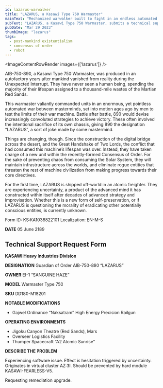 ```yaml
---
id: lazarus-warwalker
title: "LAZARUS, a Kasawi Type 750 Warmaster"
mainText: "Mechanized warwalker built to fight in an endless automated war, now serving the Consensus of Order."
subText: "LAZARUS, a Kasawi Type 750 Warmaster, submits a technical support request one century after mankind vanished from reality."
pubDate: "Mar 29 2023"
thumbImage: "lazarus"
tags:
  - post-mankind existentialism
  - consensus of order
  - robot
---
```



<ImageContentRowRender 
  images={['lazarus']}
/>

  AIB-750-890, a Kasawi Type 750 Warmaster, was produced in an autofactory years after mankind vanished from reality during the Unexpected Interrupt. They have never seen a human being, spending the majority of their lifespan assigned to a thousand-mile wastes of the Martian Red Sands.

  This warmaster valiantly commanded units in an enormous, yet pointless automated war between masterminds, set into motion ages ago by men to test the limits of their war machine. Battle after battle, 890 would devise increasingly convoluted strategies to achieve victory. These often involved the intentional sacrifice of its own chassis, giving 890 the designation “LAZARUS”, a sort of joke made by some mastermind.

  Things are changing, though. Since the construction of the digital bridge across the desert, and the Great Handshake of Two Lords, the conflict that had consumed this machine’s lifespan was over. Instead, they have taken charge of a new unit within the recently-formed Consensus of Order. For the sake of preventing chaos from consuming the Solar System, they will maintain infrastructure across the worlds, and eliminate rogue entities that threaten the rest of machine civilization from making progress towards their core directives.

  For the first time, LAZARUS is shipped off-world in an atomic freighter. They are experiencing uncertainty, a product of the advanced mind it has constructed within itself after decades of advanced strategy and improvisation. Whether this is a new form of self-preservation, or if LAZARUS is questioning the morality of eradicating other potentially conscious entities, is currently unknown.

<QuoteContentRowRender author={AuthorCAN} transcription>
Form ID: KS:KA1038822101
Localization: EN-M-S

**DATE**
05 June 2189

## Technical Support Request Form
**KASAWI Heavy Industries Division**

**DESIGNATION**
Guardian of Order AIB-750-890 “LAZARUS”

**OWNER**
EI-1 “SANGUINE HAZE”

**MODEL**
Warmaster Type 750

**SKU**
DD180-M18201

**NOTABLE MODIFICATIONS**

- Gajwel Ordinance “Naksatram” High Energy Precision Railgun

**OPERATING ENVIRONMENTS**

- Jigoku Canyon Theatre (Red Sands), Mars
- Overseer Logistics Facility
- Thumper Spacecraft “A2 Atomic Sunrise”

**DESCRIBE THE PROBLEM**

Experiencing software issue. Effect is hesitation triggered by uncertainty. Originates in virtual cluster AZ:3I. Should be prevented by hard module KASAWI-FEARLESS-V5. 

Requesting remediation upgrade.

</QuoteContentRowRender>